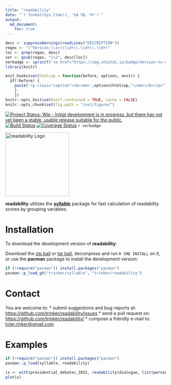 ```yaml
---
title: "readability"
date: "`r format(Sys.time(), '%d %B, %Y')`"
output:
  md_document:
    toc: true      
---
```


```r
desc <- suppressWarnings(readLines("DESCRIPTION"))
regex <- "(^Version:\\s+)(\\d+\\.\\d+\\.\\d+)"
loc <- grep(regex, desc)
ver <- gsub(regex, "\\2", desc[loc])
verbadge <- sprintf('<a href="https://img.shields.io/badge/Version-%s-orange.svg"><img src="https://img.shields.io/badge/Version-%s-orange.svg" alt="Version"/></a></p>', ver, ver)
library(knitr)
````


```r
knit_hooks$set(htmlcap = function(before, options, envir) {
  if(!before) {
    paste('<p class="caption"><b><em>',options$htmlcap,"</em></b></p>",sep="")
    }
    })
knitr::opts_knit$set(self.contained = TRUE, cache = FALSE)
knitr::opts_chunk$set(fig.path = "inst/figure/")
```

[![Project Status: Wip - Initial development is in progress, but there has not yet been a stable, usable release suitable for the public.](http://www.repostatus.org/badges/0.1.0/wip.svg)](http://www.repostatus.org/#wip)
[![Build Status](https://travis-ci.org/trinker/readability.svg?branch=master)](https://travis-ci.org/trinker/readability)
[![Coverage Status](https://coveralls.io/repos/trinker/readability/badge.svg?branch=master)](https://coveralls.io/r/trinker/readability?branch=master)
`r verbadge`

<img src="inst/readability_logo/r_readability.png" width="200" alt="readability Logo">  


**readability** utilizes the [**syllable**](https://github.com/trinker/syllable) package for fast calculation of readability scores by grouping variables.

# Installation

To download the development version of **readability**:

Download the [zip ball](https://github.com/trinker/readability/zipball/master) or [tar ball](https://github.com/trinker/readability/tarball/master), decompress and run `R CMD INSTALL` on it, or use the **pacman** package to install the development version:

```r
if (!require("pacman")) install.packages("pacman")
pacman::p_load_gh("trinker/syllable", "trinker/readability")
```

# Contact

You are welcome to:
* submit suggestions and bug-reports at: <https://github.com/trinker/readability/issues>
* send a pull request on: <https://github.com/trinker/readability/>
* compose a friendly e-mail to: <tyler.rinker@gmail.com>

# Examples 

```r
if (!require("pacman")) install.packages("pacman")
pacman::p_load(syllable, readability)
```

```r
(x <- with(presidential_debates_2012, readability(dialogue, list(person, time))))
plot(x)
```
